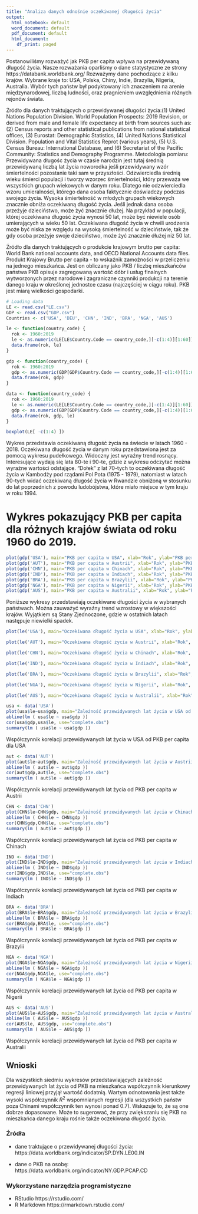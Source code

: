 ---
title: "Analiza danych odnośnie oczekiwanej długości życia"
output:
  html_notebook: default
  word_document: default
  pdf_document: default
  html_document:
    df_print: paged
---
Postanowiliśmy rozważyć jak PKB per capita wpływa na przewidywaną długość życia. Nasze rozważania oparliśmy o dane statystyczne ze strony https://databank.worldbank.org/ 
Rozważymy dane pochodzące z kilku krajów. Wybrane kraje to: USA, Polska, Chiny, Indie, Brazylia, Nigeria, Australia. Wybór tych państw był podyktowany ich znaczeniem na arenie międzynarodowej, liczbą ludności, oraz pragnieniem uwzględnienia różnych rejonów świata.



Źródło dla danych traktujących o przewidywanej długości życia:(1) United Nations Population Division. World Population Prospects: 2019 Revision, or derived from male and female life expectancy at birth from sources such as: (2) Census reports and other statistical publications from national statistical offices, (3) Eurostat: Demographic Statistics, (4) United Nations Statistical Division. Population and Vital Statistics Reprot (various years), (5) U.S. Census Bureau: International Database, and (6) Secretariat of the Pacific Community: Statistics and Demography Programme.
Metodologia pomiaru: Przewidywana długośc życia w czasie narodzin jest tutaj średnią przewidywaną liczbą lat życia noworodka jeśli przewidywany wzór śmiertelności pozostanie taki sam w przyszłości.
Odzwierciedla średnią wieku śmierci populacji i tworzy wzorzec śmiertelności, który przeważa we wszystkich grupach wiekowych w danym roku. Dlatego nie odzwierciedla wzoru umieralności, którego dana osoba faktycznie doświadczy podczas swojego życia.
Wysoka śmiertelność w młodych grupach wiekowych znacznie obniża oczekiwaną długość życia. Jeśli jednak dana osoba przeżyje dzieciństwo, może żyć znacznie dłużej. Na przykład w populacji, której oczekiwana długość życia wynosi 50 lat, może być niewiele osób umierających w wieku 50 lat. Oczekiwana długość życia w chwili urodzenia może być niska ze względu na wysoką śmiertelność w dzieciństwie, tak że gdy osoba przeżyje swoje dzieciństwo, może żyć znacznie dłużej niż 50 lat.


Źródło dla danych traktujących o produkcie krajowym brutto per capita: World Bank national accounts data, and OECD National Accounts data files.
Produkt Krajowy Brutto per capita - to wskaźnik zamożności w przeliczeniu na jednego mieszkańca. Jest on obliczany jako PKB / liczbę mieszkańców państwa
PKB opisuje zagregowaną wartość dóbr i usług finalnych wytworzonych przez narodowe i zagraniczne czynniki produkcji na terenie danego kraju w określonej jednostce czasu (najczęściej w ciągu roku). PKB jest miarą wielkości gospodarki.

```{R}
# Loading data
LE <- read.csv("LE.csv")
GDP <- read.csv("GDP.csv")
Countries <- c('USA', 'DEU', 'CHN', 'IND', 'BRA', 'NGA', 'AUS')

le <- function(country_code) {
  rok <- 1960:2019
  le <- as.numeric(LE[LE$Country.Code == country_code,][-c(1:4)][1:60])
  data.frame(rok, le)
}

gdp <- function(country_code) {
  rok <- 1960:2019
  gdp <- as.numeric(GDP[GDP$Country.Code == country_code,][-c(1:4)][1:60])
  data.frame(rok, gdp)
}

data <- function(country_code) {
  rok <- 1960:2019
  le <- as.numeric(LE[LE$Country.Code == country_code,][-c(1:4)][1:60])
  gdp <- as.numeric(GDP[GDP$Country.Code == country_code,][-c(1:4)][1:60])
  data.frame(rok, gdp, le)
}

```


```{R}
boxplot(LE[ -c(1:4) ])
```
Wykres przedstawia oczekiwaną długość życia na świecie w latach 1960 - 2018. Oczekiwana długość życia w danym roku przedstawiona jest za pomocą wykresu pudełkowego. Widoczny jest wyraźny trend rosnący. Interesujące wydają się lata 80-te i 90-te, gdzie z wykresu odczytać można wyraźne wartości odstające. "Dołek" z lat 70-tych to oczekiwana długość życia w Kambodży pod rządami Pol Pota (1975 - 1979), natomiast w latach 90-tych widać oczekiwaną długość życia w Rwandzie obniżoną w stosunku do lat poprzednich z powodu ludobójstwa, które miało miejsce w tym kraju w roku 1994. 

Wykres pokazujący PKB per capita dla różnych krajów świata od roku 1960 do 2019. 
=======
```{R}
plot(gdp('USA'), main="PKB per capita w USA", xlab="Rok", ylab="PKB per capita w USD")
plot(gdp('AUT'), main="PKB per capita w Austrii", xlab="Rok", ylab="PKB per capita w USD")
plot(gdp('CHN'), main="PKB per capita w Chinach", xlab="Rok", ylab="PKB per capita w USD")
plot(gdp('IND'), main="PKB per capita w Indiach", xlab="Rok", ylab="PKB per capita w USD")
plot(gdp('BRA'), main="PKB per capita w Brazylii", xlab="Rok", ylab="PKB per capita w USD")
plot(gdp('NGA'), main="PKB per capita w Nigerii", xlab="Rok", ylab="PKB per capita w USD")
plot(gdp('AUS'), main="PKB per capita w Australii", xlab="Rok", ylab="PKB per capita w USD")
```


Poniższe wykresy przedstawiają oczekiwane długości życia w wybranych państwach. Można zauważyć wyraźny trend wzrostowy w większości krajów. Wyjątkiem są Stany Zjednoczone, gdzie w ostatnich latach następuje niewielki spadek.

```{R}
plot(le('USA'), main="Oczekiwana długość życia w USA", xlab="Rok", ylab="Lata")

plot(le('AUT'), main="Oczekiwana długość życia w Austrii", xlab="Rok", ylab="Lata")

plot(le('CHN'), main="Oczekiwana długość życia w Chinach", xlab="Rok", ylab="Lata")

plot(le('IND'), main="Oczekiwana długość życia w Indiach", xlab="Rok", ylab="Lata")

plot(le('BRA'), main="Oczekiwana długość życia w Brazylii", xlab="Rok", ylab="Lata")

plot(le('NGA'), main="Oczekiwana długość życia w Nigerii", xlab="Rok", ylab="Lata")

plot(le('AUS'), main="Oczekiwana długość życia w Australii", xlab="Rok", ylab="Lata")
```



```{R}
usa <- data('USA')
plot(usa$le~usa$gdp, main="Zależność przewidywanych lat życia w USA od PKB per capita", xlab="USD", ylab="Przewidywana długość życia")
abline(lm ( usa$le ~ usa$gdp ))
cor(usa$gdp,usa$le, use="complete.obs")
summary(lm ( usa$le ~ usa$gdp ))
```

 
Współczynnik korelacji przewidywanych lat życia w USA od PKB per capita dla USA

```{R}
aut <- data('AUT')
plot(aut$le~aut$gdp, main="Zależność przewidywanych lat życia w Austrii od PKB per capita", xlab="USD", ylab="Przewidywana długość życia")
abline(lm ( aut$le ~ aut$gdp ))
cor(aut$gdp,aut$le, use="complete.obs")
summary(lm ( aut$le ~ aut$gdp ))
``` 

Współczynnik korelacji przewidywanych lat życia od PKB per capita w Austrii

```{R}
CHN <- data('CHN')
plot(CHN$le~CHN$gdp, main="Zależność przewidywanych lat życia w Chinach od PKB per capita", xlab="USD", ylab="Przewidywana długość życia")
abline(lm ( CHN$le ~ CHN$gdp ))
cor(CHN$gdp,CHN$le, use="complete.obs")
summary(lm ( aut$le ~ aut$gdp ))
```

Współczynnik korelacji przewidywanych lat życia od PKB per capita w Chinach

```{R}
IND <- data('IND')
plot(IND$le~IND$gdp, main="Zależność przewidywanych lat życia w Indiach od PKB per capita", xlab="USD", ylab="Przewidywana długość życia")
abline(lm ( IND$le ~ IND$gdp ))
cor(IND$gdp,IND$le, use="complete.obs")
summary(lm ( IND$le ~ IND$gdp ))
```

Współczynnik korelacji przewidywanych lat życia od PKB per capita w Indiach

```{R}
BRA <- data('BRA')
plot(BRA$le~BRA$gdp, main="Zależność przewidywanych lat życia w Brazylii od PKB per capita", xlab="USD", ylab="Przewidywana długość życia")
abline(lm ( BRA$le ~ BRA$gdp ))
cor(BRA$gdp,BRA$le, use="complete.obs")
summary(lm ( BRA$le ~ BRA$gdp ))
```

Współczynnik korelacji przewidywanych lat życia od PKB per capita w Brazylii

```{R}
NGA <- data('NGA')
plot(NGA$le~NGA$gdp, main="Zależność przewidywanych lat życia w Nigerii od PKB per capita", xlab="USD", ylab="Przewidywana długość życia")
abline(lm ( NGA$le ~ NGA$gdp ))
cor(NGA$gdp,NGA$le, use="complete.obs")
summary(lm ( NGA$le ~ NGA$gdp ))
```

Współczynnik korelacji przewidywanych lat życia od PKB per capita w Nigerii

```{R}
AUS <- data('AUS')
plot(AUS$le~AUS$gdp, main="Zależność przewidywanych lat życia w Australii od PKB per capita", xlab="USD", ylab="Przewidywana długość życia")
abline(lm ( AUS$le ~ AUS$gdp ))
cor(AUS$le, AUS$gdp, use="complete.obs")
summary(lm ( AUS$le ~ AUS$gdp ))
```

Współczynnik korelacji przewidywanych lat życia od PKB per capita w Australii


## Wnioski

Dla wszystkich siedmiu wykresów przedstawiających zależność przewidywanych lat życia od PKB na mieszkańca współczynnik kierunkowy regresji liniowej przyjął wartość dodatnią. Wartym odnotowania jest także wysoki współczynnik $R^2$ wspomnianych regresji (dla wszystkich państw poza Chinami współczynnik ten wynosi ponad 0.7). Wskazuje to, że są one dobrze dopasowane. Może to sugerować, że przy zwiększaniu się PKB na mieszkańca danego kraju rośnie także oczekiwana długość życia. 

### Źródła

- dane traktujące o przewidywanej długości życia:
https://data.worldbank.org/indicator/SP.DYN.LE00.IN

- dane o PKB na osobę: 
https://data.worldbank.org/indicator/NY.GDP.PCAP.CD 

### Wykorzystane narzędzia programistyczne

- RStudio https://rstudio.com/
- R Markdown https://rmarkdown.rstudio.com/
